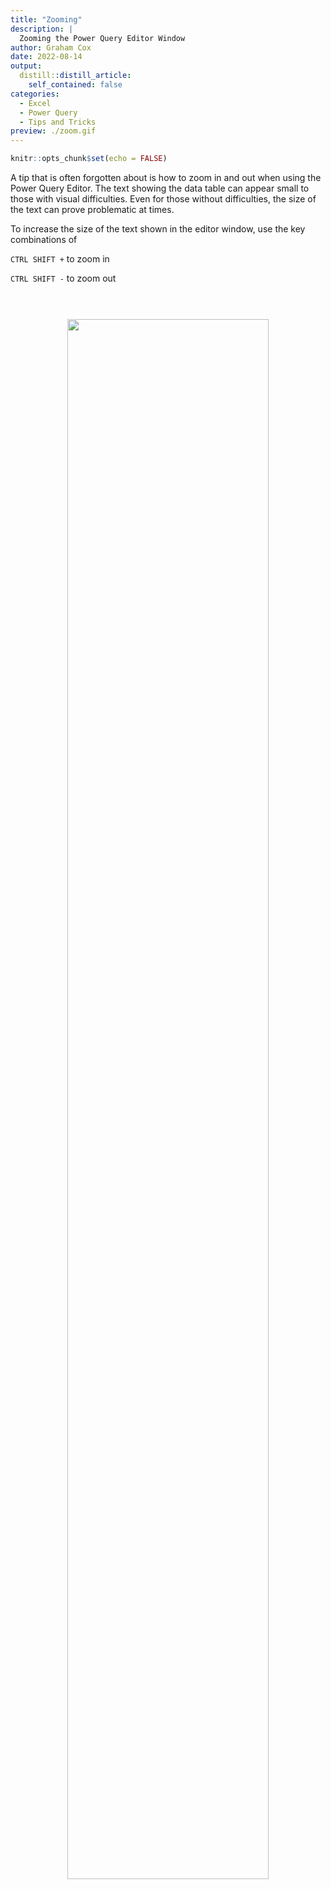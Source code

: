 ```yaml
---
title: "Zooming"
description: |
  Zooming the Power Query Editor Window
author: Graham Cox
date: 2022-08-14
output:
  distill::distill_article:
    self_contained: false
categories:
  - Excel
  - Power Query
  - Tips and Tricks
preview: ./zoom.gif
---
```



```r
knitr::opts_chunk$set(echo = FALSE)
```

A tip that is often forgotten about is how to zoom in and out when using the Power Query Editor. The text showing the data table can appear small to those with visual difficulties. Even for those without difficulties, the size of the text can prove problematic at times.

To increase the size of the text shown in the editor window, use the key combinations of 

`CTRL SHIFT +` to zoom in

`CTRL SHIFT -` to zoom out 

<div style="margin-top:40px" />
<br>
<center>
![](./zoom.gif){width=80%}
</center>
<br>


